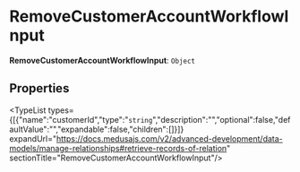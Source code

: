 
# RemoveCustomerAccountWorkflowInput

 **RemoveCustomerAccountWorkflowInput**: `Object`

## Properties

<TypeList types={[{"name":"customerId","type":"`string`","description":"","optional":false,"defaultValue":"","expandable":false,"children":[]}]} expandUrl="https://docs.medusajs.com/v2/advanced-development/data-models/manage-relationships#retrieve-records-of-relation" sectionTitle="RemoveCustomerAccountWorkflowInput"/>
